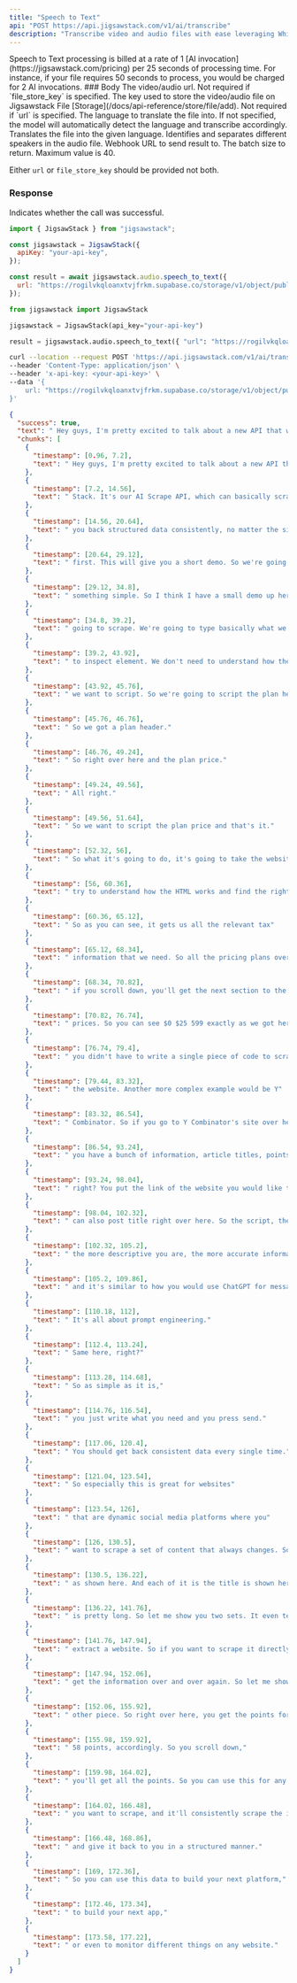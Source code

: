 ```yaml
---
title: "Speech to Text"
api: "POST https://api.jigsawstack.com/v1/ai/transcribe"
description: "Transcribe video and audio files with ease leveraging Whisper large V3 AI model."
---
```


<Info>
  Speech to Text processing is billed at a rate of 1 [AI
  invocation](https://jigsawstack.com/pricing) per 25 seconds of processing
  time. For instance, if your file requires 50 seconds to process, you would be
  charged for 2 AI invocations.
</Info>
### Body

<ParamField body="url" type="string">
  The video/audio url. Not required if `file_store_key` is specified.
</ParamField>

<ParamField body="file_store_key" type="string">
  The key used to store the video/audio file on Jigsawstack File
  [Storage](/docs/api-reference/store/file/add). Not required if `url` is
  specified.
</ParamField>

<ParamField body="language" type="string">
  The language to translate the file into. If not specified, the model will
  automatically detect the language and transcribe accordingly.
</ParamField>

<ParamField body="translate" type="boolean" default="false">
  Translates the file into the given language.
</ParamField>

<ParamField body="by_speaker" type="boolean" default="false">
  Identifies and separates different speakers in the audio file.
</ParamField>
<ParamField body="webhook_url" type="string">
  Webhook URL to send result to.
</ParamField>

<ParamField body="batch_size" type="number">
  The batch size to return. Maximum value is 40.
</ParamField>

<Info>Either `url` or `file_store_key` should be provided not both.</Info>

<Snippet file="header.mdx" />

### Response

<ResponseField name="success" type="boolean">
  Indicates whether the call was successful.
</ResponseField>

<RequestExample>

```javascript Javascript
import { JigsawStack } from "jigsawstack";

const jigsawstack = JigsawStack({
  apiKey: "your-api-key",
});

const result = await jigsawstack.audio.speech_to_text({
  url: "https://rogilvkqloanxtvjfrkm.supabase.co/storage/v1/object/public/demo/Video%201737458382653833217.mp4?t=2024-03-22T09%3A50%3A49.894Z",
});
```

```python Python
from jigsawstack import JigsawStack

jigsawstack = JigsawStack(api_key="your-api-key")

result = jigsawstack.audio.speech_to_text({ "url": "https://rogilvkqloanxtvjfrkm.supabase.co/storage/v1/object/public/demo/Video%201737458382653833217.mp4?t=2024-03-22T09%3A50%3A49.894Z"})
```

```bash cURL
curl --location --request POST 'https://api.jigsawstack.com/v1/ai/transcribe' \
--header 'Content-Type: application/json' \
--header 'x-api-key: <your-api-key>' \
--data '{
    url: "https://rogilvkqloanxtvjfrkm.supabase.co/storage/v1/object/public/demo/Video%201737458382653833217.mp4?t=2024-03-22T09%3A50%3A49.894Z",
}'
```

</RequestExample>

<ResponseExample>

```json Response
{
  "success": true,
  "text": " Hey guys, I'm pretty excited to talk about a new API that we're going to be releasing in Jigsaw Stack. It's our AI Scrape API, which can basically scrape any website by just prompting and giving you back structured data consistently, no matter the site. So I mean, we can try something simple first. This will give you a short demo. So we're going to release this in beta and then improve it as we go. So let's try to scrape super base pricing plan, for example, something simple. So I think I have a small demo up here. So we have the URL of the page that we're going to scrape. We're going to type basically what we want to scrape. So we don't even need to inspect element. We don't need to understand how the website works. We just need to write what we want to script. So we're going to script the plan header. So we got a plan header. So right over here and the plan price. All right. So we want to script the plan price and that's it. So what it's going to do, it's going to take the website's HTML, try to understand how the HTML works and find the right places to script. So as you can see, it gets us all the relevant tax information that we need. So all the pricing plans over here. And if you scroll down, you'll get the next section to the actual prices. So you can see $0 $25 599 exactly as we got here. And you didn't have to write a single piece of code to scrape the website. Another more complex example would be Y Combinator. So if you go to Y Combinator's site over here, you have a bunch of information, article titles, points, and a bunch of other things. So same thing, right? You put the link of the website you would like to scrape, the information you can also post title right over here. So the script, the post title and post points. So the more descriptive you are, the more accurate information gets and it's similar to how you would use ChatGPT for messaging. It's all about prompt engineering. Same here, right? So as simple as it is, you just write what you need and you press send. You should get back consistent data every single time. So especially this is great for websites that are dynamic social media platforms where you want to scrape a set of content that always changes. So as you can see, you get the title as shown here. And each of it is the title is shown here for the entire page and content goal is pretty long. So let me show you two sets. It even tells you the selectors that you can use to extract a website. So if you want to scrape it directly yourself in the future, you can just use the selectors to consistently get the information over and over again. So let me show you the other piece. So right over here, you get the points for each of the items as well. So 12 points, 58 points, accordingly. So you scroll down, you'll get all the points. So you can use this for any site. Just write a prompt on what you want to scrape, and it'll consistently scrape the information and give it back to you in a structured manner. So you can use this data to build your next platform, to build your next app, or even to monitor different things on any website.",
  "chunks": [
    {
      "timestamp": [0.96, 7.2],
      "text": " Hey guys, I'm pretty excited to talk about a new API that we're going to be releasing in Jigsaw"
    },
    {
      "timestamp": [7.2, 14.56],
      "text": " Stack. It's our AI Scrape API, which can basically scrape any website by just prompting and giving"
    },
    {
      "timestamp": [14.56, 20.64],
      "text": " you back structured data consistently, no matter the site. So I mean, we can try something simple"
    },
    {
      "timestamp": [20.64, 29.12],
      "text": " first. This will give you a short demo. So we're going to release this in beta and then improve it as we go. So let's try to scrape super base pricing plan, for example,"
    },
    {
      "timestamp": [29.12, 34.8],
      "text": " something simple. So I think I have a small demo up here. So we have the URL of the page that we're"
    },
    {
      "timestamp": [34.8, 39.2],
      "text": " going to scrape. We're going to type basically what we want to scrape. So we don't even need"
    },
    {
      "timestamp": [39.2, 43.92],
      "text": " to inspect element. We don't need to understand how the website works. We just need to write what"
    },
    {
      "timestamp": [43.92, 45.76],
      "text": " we want to script. So we're going to script the plan header."
    },
    {
      "timestamp": [45.76, 46.76],
      "text": " So we got a plan header."
    },
    {
      "timestamp": [46.76, 49.24],
      "text": " So right over here and the plan price."
    },
    {
      "timestamp": [49.24, 49.56],
      "text": " All right."
    },
    {
      "timestamp": [49.56, 51.64],
      "text": " So we want to script the plan price and that's it."
    },
    {
      "timestamp": [52.32, 56],
      "text": " So what it's going to do, it's going to take the website's HTML,"
    },
    {
      "timestamp": [56, 60.36],
      "text": " try to understand how the HTML works and find the right places to script."
    },
    {
      "timestamp": [60.36, 65.12],
      "text": " So as you can see, it gets us all the relevant tax"
    },
    {
      "timestamp": [65.12, 68.34],
      "text": " information that we need. So all the pricing plans over here. And"
    },
    {
      "timestamp": [68.34, 70.82],
      "text": " if you scroll down, you'll get the next section to the actual"
    },
    {
      "timestamp": [70.82, 76.74],
      "text": " prices. So you can see $0 $25 599 exactly as we got here. And"
    },
    {
      "timestamp": [76.74, 79.4],
      "text": " you didn't have to write a single piece of code to scrape"
    },
    {
      "timestamp": [79.44, 83.32],
      "text": " the website. Another more complex example would be Y"
    },
    {
      "timestamp": [83.32, 86.54],
      "text": " Combinator. So if you go to Y Combinator's site over here,"
    },
    {
      "timestamp": [86.54, 93.24],
      "text": " you have a bunch of information, article titles, points, and a bunch of other things. So same thing,"
    },
    {
      "timestamp": [93.24, 98.04],
      "text": " right? You put the link of the website you would like to scrape, the information you"
    },
    {
      "timestamp": [98.04, 102.32],
      "text": " can also post title right over here. So the script, the post title and post points. So"
    },
    {
      "timestamp": [102.32, 105.2],
      "text": " the more descriptive you are, the more accurate information gets"
    },
    {
      "timestamp": [105.2, 109.86],
      "text": " and it's similar to how you would use ChatGPT for messaging."
    },
    {
      "timestamp": [110.18, 112],
      "text": " It's all about prompt engineering."
    },
    {
      "timestamp": [112.4, 113.24],
      "text": " Same here, right?"
    },
    {
      "timestamp": [113.28, 114.68],
      "text": " So as simple as it is,"
    },
    {
      "timestamp": [114.76, 116.54],
      "text": " you just write what you need and you press send."
    },
    {
      "timestamp": [117.06, 120.4],
      "text": " You should get back consistent data every single time."
    },
    {
      "timestamp": [121.04, 123.54],
      "text": " So especially this is great for websites"
    },
    {
      "timestamp": [123.54, 126],
      "text": " that are dynamic social media platforms where you"
    },
    {
      "timestamp": [126, 130.5],
      "text": " want to scrape a set of content that always changes. So as you can see, you get the title"
    },
    {
      "timestamp": [130.5, 136.22],
      "text": " as shown here. And each of it is the title is shown here for the entire page and content goal"
    },
    {
      "timestamp": [136.22, 141.76],
      "text": " is pretty long. So let me show you two sets. It even tells you the selectors that you can use to"
    },
    {
      "timestamp": [141.76, 147.94],
      "text": " extract a website. So if you want to scrape it directly yourself in the future, you can just use the selectors to consistently"
    },
    {
      "timestamp": [147.94, 152.06],
      "text": " get the information over and over again. So let me show you the"
    },
    {
      "timestamp": [152.06, 155.92],
      "text": " other piece. So right over here, you get the points for each of the items as well. So 12 points,"
    },
    {
      "timestamp": [155.98, 159.92],
      "text": " 58 points, accordingly. So you scroll down,"
    },
    {
      "timestamp": [159.98, 164.02],
      "text": " you'll get all the points. So you can use this for any site. Just write a prompt on what"
    },
    {
      "timestamp": [164.02, 166.48],
      "text": " you want to scrape, and it'll consistently scrape the information"
    },
    {
      "timestamp": [166.48, 168.86],
      "text": " and give it back to you in a structured manner."
    },
    {
      "timestamp": [169, 172.36],
      "text": " So you can use this data to build your next platform,"
    },
    {
      "timestamp": [172.46, 173.34],
      "text": " to build your next app,"
    },
    {
      "timestamp": [173.58, 177.22],
      "text": " or even to monitor different things on any website."
    }
  ]
}
```

</ResponseExample>
